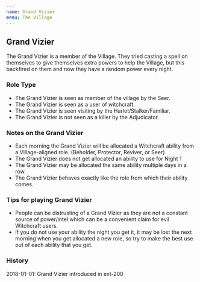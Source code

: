 ```yaml
---
name: Grand Vizier
menu: The Village
---
```


## Grand Vizier

The Grand Vizier is a member of the Village. They tried casting a spell
on themselves to give themselves extra powers to help the Village, but
this backfired on them and now they have a random power every night.

### Role Type

  - The Grand Vizier is seen as member of the village by the Seer.
  - The Grand Vizier is seen as a user of witchcraft.
  - The Grand Vizier is seen visiting by the Harlot/Stalker/Familiar.
  - The Grand Vizier is not seen as a killer by the Adjudicator.

### Notes on the Grand Vizier

  - Each morning the Grand Vizier will be allocated a Witchcraft ability
    from a Village-aligned role. (Beholder, Protector, Reviver, or Seer)
  - The Grand Vizier does not get allocated an ability to use for Night
    1
  - The Grand Vizier may be allocated the same ability multiple days in
    a row.
  - The Grand Vizier behaves exactly like the role from which their
    ability comes.

### Tips for playing Grand Vizier

  - People can be distrusting of a Grand Vizier as they are not a
    constant source of power/intel which can be a convenient claim for
    evil Witchcraft users.
  - If you do not use your ability the night you get it, it may be lost
    the next morning when you get allocated a new role, so try to make
    the best use out of each ability that you get.

### History

2018-01-01: Grand Vizier introduced in ext-200
